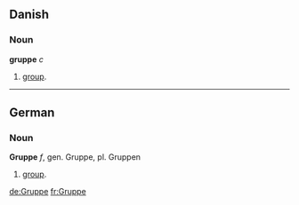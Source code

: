 == Danish ==
=== Noun ===
'''gruppe''' ''c''

# [[group]].

----

== German ==
=== Noun ===
'''Gruppe''' ''f'', gen. Gruppe, pl. Gruppen

# [[group]].

[[de:Gruppe]]
[[fr:Gruppe]]